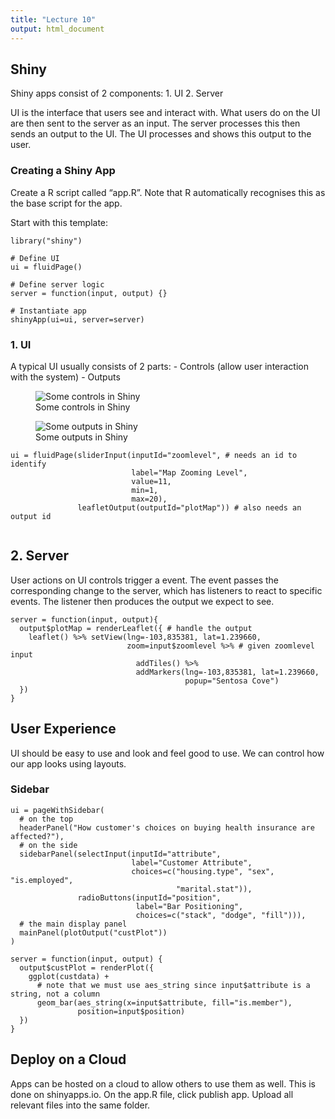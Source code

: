 ---
title: "Lecture 10"
output: html_document
---

## Shiny

Shiny apps consist of 2 components:
1. UI
2. Server

UI is the interface that users see and interact with. What users do on the UI are then sent to the server as an input. The server processes this then sends an output to the UI. The UI processes and shows this output to the user.

### Creating a Shiny App

Create a R script called "app.R". Note that R automatically recognises this as the base script for the app.  
  
Start with this template:

```{ }
library("shiny")

# Define UI
ui = fluidPage()

# Define server logic
server = function(input, output) {}

# Instantiate app
shinyApp(ui=ui, server=server)
```

### 1. UI

A typical UI usually consists of 2 parts:
- Controls (allow user interaction with the system)
- Outputs

![Some controls in Shiny](./Images/Controls.png)

![Some outputs in Shiny](./Images/Outputs.png)

```{}
ui = fluidPage(sliderInput(inputId="zoomlevel", # needs an id to identify
                           label="Map Zooming Level",
                           value=11,
                           min=1, 
                           max=20),
               leafletOutput(outputId="plotMap")) # also needs an output id
     
```

## 2. Server

User actions on UI controls trigger a event. The event passes the corresponding change to the server, which has listeners to react to specific events. The listener then produces the output we expect to see.

```{}
server = function(input, output){
  output$plotMap = renderLeaflet({ # handle the output
    leaflet() %>% setView(lng=-103,835381, lat=1.239660,
                          zoom=input$zoomlevel %>% # given zoomlevel input
                            addTiles() %>%
                            addMarkers(lng=-103,835381, lat=1.239660,
                                       popup="Sentosa Cove")
  })
}
```

## User Experience

UI should be easy to use and look and feel good to use. We can control how our app looks using layouts.

### Sidebar

```{}
ui = pageWithSidebar(
  # on the top
  headerPanel("How customer's choices on buying health insurance are affected?"), 
  # on the side
  sidebarPanel(selectInput(inputId="attribute",
                           label="Customer Attribute",
                           choices=c("housing.type", "sex", "is.employed",
                                     "marital.stat")),
               radioButtons(inputId="position",
                            label="Bar Positioning",
                            choices=c("stack", "dodge", "fill"))), 
  # the main display panel
  mainPanel(plotOutput("custPlot")) 
)

server = function(input, output) {
  output$custPlot = renderPlot({
    ggplot(custdata) + 
      # note that we must use aes_string since input$attribute is a string, not a column
      geom_bar(aes_string(x=input$attribute, fill="is.member"), 
               position=input$position)
  })
}
```

## Deploy on a Cloud

Apps can be hosted on a cloud to allow others to use them as well. This is done on shinyapps.io. On the app.R file, click publish app. Upload all relevant files into the same folder.